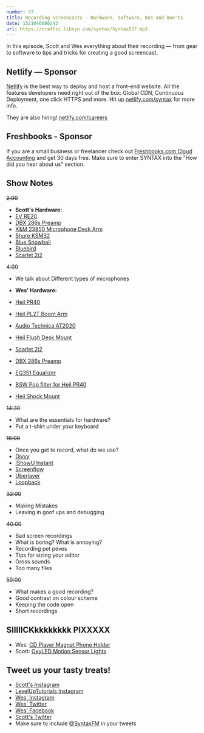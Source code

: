```yaml
---
number: 37
title: Recording Screencasts - Hardware, Software, Dos and Don'ts
date: 1521046080243
url: https://traffic.libsyn.com/syntax/Syntax037.mp3
---
```


In this episode, Scott and Wes everything about their recording — from gear to software to tips and tricks for creating a good screencast.

## Netlify — Sponsor

[Netlify](https://netlify.com/syntax) is the best way to deploy and host a front-end website. All the features developers need right out of the box: Global CDN, Continuous Deployment, one click HTTPS and more. Hit up [netlify.com/syntax](https://netlify.com/syntax) for more info.

They are also hiring! [netlify.com/careers](https://netlify.com/careers)


## Freshbooks - Sponsor

If you are a small business or freelancer check out [Freshbooks.com Cloud Accounting](https://freshbooks.com/syntax) and get 30 days free. Make sure to enter SYNTAX into the "How did you hear about us" section.


## Show Notes

~~2:00~~

* **Scott's Hardware:**
* [EV RE20](http://amzn.to/2FGHSF0)
* [DBX 286s Preamp](http://amzn.to/2pbz4kh)
* [K&M 23850 Microphone Desk Arm](http://amzn.to/2GqpykA)
* [Shure KSM32](http://amzn.to/2Hy0xTY)
* [Blue Snowball](http://amzn.to/2paEbB5)
* [Bluebird](http://amzn.to/2pbo9XW)
* [Scarlet 2i2](http://amzn.to/2pi2o8b)

~~4:00~~

* We talk about Different types of microphones

* **Wes' Hardware:**
* [Heil PR40](http://www.amazon.com/gp/product/B000SOYOTQ/ref=as_li_qf_sp_asin_il_tl?ie=UTF8&camp=1789&creative=9325&creativeASIN=B000SOYOTQ&linkCode=as2&tag=webo080-20&linkId=YH6ZR6GSGBI2JOJF)
* [Heil PL2T Boom Arm](http://www.amazon.com/gp/product/B000SZVZ74/ref=as_li_qf_sp_asin_il_tl?ie=UTF8&camp=1789&creative=9325&creativeASIN=B000SZVZ74&linkCode=as2&tag=webo080-20&linkId=HJ6K3KRLOL5XJJSC)
* [Audio Technica AT2020](http://www.amazon.com/gp/product/B0006H92QK/ref=as_li_qf_sp_asin_il_tl?ie=UTF8&camp=1789&creative=9325&creativeASIN=B0006H92QK&linkCode=as2&tag=webo080-20&linkId=PHY64E6Y43GHI55T)
* [Heil Flush Desk Mount](http://amzn.to/2pb4xD3)
* [Scarlet 2i2](http://amzn.to/2pi2o8b)
* [DBX 286s Preamp](http://amzn.to/2pbz4kh)
* [EQ351 Equalizer](http://amzn.to/2paGSmb)
* [BSW Pop filter for Heil PR40](https://www.bswusa.com/Pop-Filters-BSW-RE27POP-P1419.aspx)
* [Heil Shock Mount](http://amzn.to/2HygCsJ)


~~14:30~~

* What are the essentials for hardware?
* Put a t-shirt under your keyboard

~~16:00~~

* Once you get to record, what do we use?
* [Divvy](http://mizage.com/divvy/)
* [IShowU Instant](https://shinywhitebox.com/ishowu-instant)
* [Screenflow](https://www.telestream.net/screenflow/overview.htm)
* [Uberlayer](https://itunes.apple.com/ca/app/uberlayer/id510139938?mt=12)
* [Loopback](https://rogueamoeba.com/loopback/)


~~32:00~~

* Making Mistakes
* Leaving in goof ups and debugging

~~40:00~~

* Bad screen recordings
* What is boring? What is annoying?
* Recording pet peves
* Tips for sizing your editor
* Gross sounds
* Too many files

~~50:00~~

* What makes a good recording?
* Good contrast on colour scheme
* Keeping the code open
* Short recordings

## SIIIIICKkkkkkkkk PIXXXXX

* Wes: [CD Player Magnet Phone Holder](http://amzn.to/2FIRdMs)
* Scott: [OxyLED Motion Sensor Lights](http://amzn.to/2FTzENi)

## Tweet us your tasty treats!

* [Scott's Instagram](https://www.instagram.com/stolinski/)
* [LevelUpTutorials Instagram](https://www.instagram.com/LevelUpTutorials/)
* [Wes' Instagram](https://www.instagram.com/wesbos/)
* [Wes' Twitter](https://twitter.com/wesbos)
* [Wes' Facebook](https://www.facebook.com/wesbos.developer)
* [Scott's Twitter](https://twitter.com/stolinski)
* Make sure to include [@SyntaxFM](https://twitter.com/SyntaxFM) in your tweets
